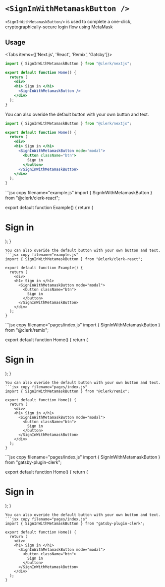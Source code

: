 
# `<SignInWithMetamaskButton />`

`<SignInWithMetamaskButton/>` is used to complete a one-click, cryptographically-secure login flow using MetaMask

## Usage

<Tabs items={['Next.js', 'React', 'Remix', 'Gatsby']}>
<Tab>
```jsx copy filename="pages/index.js"
import { SignInWithMetamaskButton } from "@clerk/nextjs";

export default function Home() {
  return (
    <div>
    <h1> Sign in </h1>
      <SignInWithMetamaskButton />
    </div>
  );
}
```
You can also overide the default button with your own button and text.

``` jsx copy filename="pages/index.js"
import { SignInWithMetamaskButton } from "@clerk/nextjs";

export default function Home() {
  return (
    <div>
    <h1> Sign in </h1>
      <SignInWithMetamaskButton mode="modal">
        <button className="btn">
          Sign in
        </button>
      </SignInWithMetamaskButton>
    </div>
  );
}
```
</Tab>
<Tab>
```jsx copy filename="example.js"
import { SignInWithMetamaskButton } from "@clerk/clerk-react";

export default function Example() {
  return (
    <div>
    <h1> Sign in </h1>
      <SignInWithMetamaskButton />
    </div>
  );
}
```
You can also overide the default button with your own button and text.
```jsx copy filename="example.js"
import { SignInWithMetamaskButton } from "@clerk/clerk-react";

export default function Example() {
  return (
    <div>
    <h1> Sign in </h1>
      <SignInWithMetamaskButton mode="modal">
        <button className="btn">
          Sign in
        </button>
      </SignInWithMetamaskButton>
    </div>
  );
}
```
</Tab>
<Tab>
```jsx copy filename="pages/index.js"
import { SignInWithMetamaskButton } from "@clerk/remix";

export default function Home() {
  return (
    <div>
    <h1> Sign in </h1>
      <SignInWithMetamaskButton />
    </div>
  );
}
```
You can also overide the default button with your own button and text.
```jsx copy filename="pages/index.js"
import { SignInWithMetamaskButton } from "@clerk/remix";

export default function Home() {
  return (
    <div>
    <h1> Sign in </h1>
      <SignInWithMetamaskButton mode="modal">
        <button className="btn">
          Sign in
        </button>
      </SignInWithMetamaskButton>
    </div>
  );
}
```
</Tab>
<Tab>
```jsx copy filename="pages/index.js"
import { SignInWithMetamaskButton } from "gatsby-plugin-clerk";

export default function Home() {
  return (
    <div>
    <h1> Sign in </h1>
      <SignInWithMetamaskButton />
    </div>
  );
}
```
You can also overide the default button with your own button and text.
```jsx copy filename="pages/index.js"
import { SignInWithMetamaskButton } from "gatsby-plugin-clerk";

export default function Home() {
  return (
    <div>
    <h1> Sign in </h1>
      <SignInWithMetamaskButton mode="modal">
        <button className="btn">
          Sign in
        </button>
      </SignInWithMetamaskButton>
    </div>
  );
}
```
</Tab>
</Tabs>